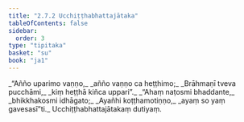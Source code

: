 ```yaml
---
title: "2.7.2 Ucchiṭṭhabhattajātaka"
tableOfContents: false
sidebar:
  order: 3
type: "tipitaka"
basket: "su"
book: "ja1"
---
```



<DynamicBreadcrumb />

<Division number="123" book="ja1">

<Paragraph number="541" type="verses" book="ja1">
_“Añño uparimo vaṇṇo,_  
_añño vaṇṇo ca heṭṭhimo;_  
_Brāhmaṇī tveva pucchāmi,_  
_kiṃ heṭṭhā kiñca uppari”._  

</Paragraph>

</Division>
<Division number="124" book="ja1">

<Paragraph number="542" type="verses" book="ja1">
_“Ahaṃ naṭosmi bhaddante,_  
_bhikkhakosmi idhāgato;_  
_Ayañhi koṭṭhamotiṇṇo,_  
_ayaṃ so yaṃ gavesasī”ti._  


</Paragraph>
</Division>

<Paragraph number="543" type="center" book="ja1">
Ucchiṭṭhabhattajātakaṃ dutiyaṃ.
</Paragraph>